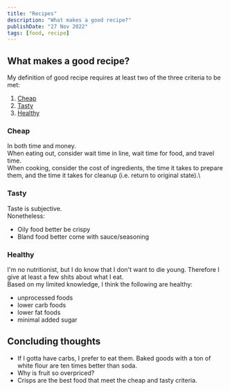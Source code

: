 ```yaml
---
title: "Recipes"
description: "What makes a good recipe?"
publishDate: "27 Nov 2022"
tags: [food, recipe]
---
```


## What makes a good recipe?

My definition of good recipe requires at least two of the three criteria to be met:

1. [Cheap](#cheap)
2. [Tasty](#tasty)
3. [Healthy](#healthy)

### Cheap <a name="cheap"></a>

In both time and money. \
When eating out, consider wait time in line, wait time for food, and travel time. \
When cooking, consider the cost of ingredients, the time it takes to prepare them, and the time it takes for cleanup (i.e. return to original state).\

### Tasty <a name="tasty"></a>

Taste is subjective. \
Nonetheless:

- Oily food better be crispy
- Bland food better come with sauce/seasoning

### Healthy <a name="healthy"></a>

I'm no nutritionist, but I do know that I don't want to die young. Therefore I give at least a few shits about what I eat. \
Based on my limited knowledge, I think the following are healthy:

- unprocessed foods
- lower carb foods
- lower fat foods
- minimal added sugar

## Concluding thoughts

- If I gotta have carbs, I prefer to eat them. Baked goods with a ton of white flour are ten times better than soda.
- Why is fruit so overpriced?
- Crisps are the best food that meet the cheap and tasty criteria.
